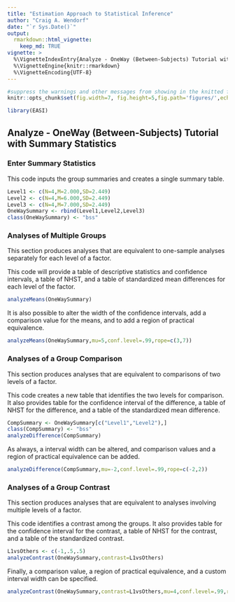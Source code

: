 ```yaml
---
title: "Estimation Approach to Statistical Inference"
author: "Craig A. Wendorf"
date: "`r Sys.Date()`"
output: 
  rmarkdown::html_vignette:
    keep_md: TRUE
vignette: >
  %\VignetteIndexEntry{Analyze - OneWay (Between-Subjects) Tutorial with Summary Statistics}
  %\VignetteEngine{knitr::rmarkdown}
  %\VignetteEncoding{UTF-8}
---
```


```r
#suppress the warnings and other messages from showing in the knitted file.
knitr::opts_chunk$set(fig.width=7, fig.height=5,fig.path='figures/',echo=TRUE,warning=FALSE,message=FALSE)
```

```r
library(EASI)
```

## Analyze - OneWay (Between-Subjects) Tutorial with Summary Statistics

### Enter Summary Statistics

This code inputs the group summaries and creates a single summary table.

```r
Level1 <- c(N=4,M=2.000,SD=2.449)
Level2 <- c(N=4,M=6.000,SD=2.449)
Level3 <- c(N=4,M=7.000,SD=2.449)
OneWaySummary <- rbind(Level1,Level2,Level3)
class(OneWaySummary) <- "bss"
```

### Analyses of Multiple Groups

This section produces analyses that are equivalent to one-sample analyses separately for each level of a factor.

This code will provide a table of descriptive statistics and confidence intervals, a table of NHST, and a table of standardized mean differences for each level of the factor.

```r
analyzeMeans(OneWaySummary)
```

It is also possible to alter the width of the confidence intervals, add a comparison value for the means, and to add a region of practical equivalence.

```r
analyzeMeans(OneWaySummary,mu=5,conf.level=.99,rope=c(3,7))
```

### Analyses of a Group Comparison

This section produces analyses that are equivalent to comparisons of two levels of a factor.

This code creates a new table that identifies the two levels for comparison. It also provides table for the confidence interval of the difference, a table of NHST for the difference, and a table of the standardized mean difference.

```r
CompSummary <- OneWaySummary[c("Level1","Level2"),]
class(CompSummary) <- "bss"
analyzeDifference(CompSummary)
```

As always, a interval width can be altered, and comparison values and a region of practical equivalence can be added.

```r
analyzeDifference(CompSummary,mu=-2,conf.level=.99,rope=c(-2,2))
```

### Analyses of a Group Contrast

This section produces analyses that are equivalent to analyses involving multiple levels of a factor.

This code identifies a contrast among the groups. It also provides table for the confidence interval for the contrast, a table of NHST for the contrast, and a table of the standardized contrast.

```r
L1vsOthers <- c(-1,.5,.5)
analyzeContrast(OneWaySummary,contrast=L1vsOthers)
```

Finally, a comparison value, a region of practical equivalence, and a custom interval width can be specified.

```r
analyzeContrast(OneWaySummary,contrast=L1vsOthers,mu=4,conf.level=.99,rope=c(-2,2))
```
